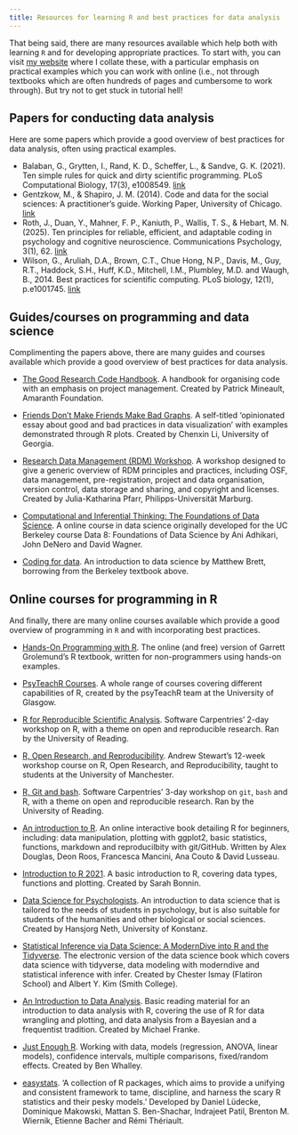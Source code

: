 ```yaml
---
title: Resources for learning R and best practices for data analysis
---
```


That being said, there are many resources available which help both with learning `R` and for developing appropriate practices. To start with, you can visit [my website](https://sohaamir.github.io/neuro_resources/) where I collate these, with a particular emphasis on practical examples which you can work with online (i.e., not through textbooks which are often hundreds of pages and cumbersome to work through). But try not to get stuck in tutorial hell!

## Papers for conducting data analysis

Here are some papers which provide a good overview of best practices for data analysis, often using practical examples. 

- Balaban, G., Grytten, I., Rand, K. D., Scheffer, L., & Sandve, G. K. (2021). Ten simple rules for quick and dirty scientific programming. PLoS Computational Biology, 17(3), e1008549. [link](https://journals.plos.org/ploscompbiol/article?id=10.1371/journal.pcbi.1008549)
- Gentzkow, M., & Shapiro, J. M. (2014). Code and data for the social sciences: A practitioner’s guide. Working Paper, University of Chicago.  [link](http://recherche.enac.fr/~steve.lawford/teaching_papers/econometrics1_2023/poly_OLD/IENAC20/used/L.pdf)
- Roth, J., Duan, Y., Mahner, F. P., Kaniuth, P., Wallis, T. S., & Hebart, M. N. (2025). Ten principles for reliable, efficient, and adaptable coding in psychology and cognitive neuroscience. Communications Psychology, 3(1), 62. [link](https://www.nature.com/articles/s44271-025-00236-3)
- Wilson, G., Aruliah, D.A., Brown, C.T., Chue Hong, N.P., Davis, M., Guy, R.T., Haddock, S.H., Huff, K.D., Mitchell, I.M., Plumbley, M.D. and Waugh, B., 2014. Best practices for scientific computing. PLoS biology, 12(1), p.e1001745. [link](https://journals.plos.org/plosbiology/article?id=10.1371/journal.pbio.1001745)

## Guides/courses on programming and data science

Complimenting the papers above, there are many guides and courses available which provide a good overview of best practices for data analysis.

- [The Good Research Code Handbook](https://goodresearch.dev/index.html). A handbook for organising code with an emphasis on project management. Created by Patrick Mineault, Amaranth Foundation.

- [Friends Don't Make Friends Make Bad Graphs](https://github.com/cxli233/FriendsDontLetFriends). A self-titled 'opinionated essay about good and bad practices in data visualization' with examples demonstrated through R plots. Created by Chenxin Li, University of Georgia.

- [Research Data Management (RDM) Workshop](https://julia-pfarr.github.io/rdm_workshop/). A workshop designed to give a generic overview of RDM principles and practices, including OSF, data management, pre-registration, project and data organisation, version control, data storage and sharing, and copyright and licenses. Created by Julia-Katharina Pfarr, Philipps-Universität Marburg.

- [Computational and Inferential Thinking: The Foundations of Data Science](https://inferentialthinking.com/chapters/intro.html). A online course in data science originally developed for the UC Berkeley course Data 8: Foundations of Data Science by Ani Adhikari, John DeNero and David Wagner.

- [Coding for data](https://lisds.github.io/textbook/intro.html). An introduction to data science by Matthew Brett, borrowing from the Berkeley textbook above.

## Online courses for programming in R

And finally, there are many online courses available which provide a good overview of programming in `R` and with incorporating best practices.

- [Hands-On Programming with R](https://rstudio-education.github.io/hopr/index.html). The online (and free) version of Garrett Grolemund's R textbook, written for non-programmers using hands-on examples.

- [PsyTeachR Courses](https://psyteachr.github.io). A whole range of courses covering different capabilities of R, created by the psyTeachR team at the University of Glasgow.

- [R for Reproducible Scientific Analysis](https://unirdg-carpentries.github.io/r-novice-gapminder-modified/). Software Carpentries' 2-day workshop on R, with a theme on open and reproducible research. Ran by the University of Reading.

- [R, Open Research, and Reproducibility](https://r-openresearch-reproducibility.netlify.app/). Andrew Stewart's 12-week workshop course on R, Open Research, and Reproducibility, taught to students at the University of Manchester.

- [R, Git and bash](https://unirdg-carpentries.github.io/2021-07-27-Reading-R-Git-Bash/). Software Carpentries' 3-day workshop on `git`, `bash` and R, with a theme on open and reproducible research. Ran by the University of Reading.

- [An introduction to R](https://intro2r.com/). An online interactive book detailing R for beginners, including: data manipulation, plotting with ggplot2, basic statistics, functions, markdown and reproducilbity with git/GitHub. Written by Alex Douglas, Deon Roos, Francesca Mancini, Ana Couto & David Lusseau.

- [Introduction to R 2021](https://biocorecrg.github.io/CRG_RIntroduction/). A basic introduction to R, covering data types, functions and plotting. Created by Sarah Bonnin.

- [Data Science for Psychologists](https://bookdown.org/hneth/ds4psy/). An introduction to data science that is tailored to the needs of students in psychology, but is also suitable for students of the humanities and other biological or social sciences. Created by Hansjorg Neth, University of Konstanz.

- [Statistical Inference via Data Science: A ModernDive into R and the Tidyverse](https://moderndive.com/index.html). The electronic version of the data science book which covers data science with tidyverse, data modeling with moderndive and statistical inference with infer. Created by Chester Ismay (Flatiron School) and Albert Y. Kim (Smith College).

- [An Introduction to Data Analysis](https://michael-franke.github.io/intro-data-analysis/index.html). Basic reading material for an introduction to data analysis with R, covering the use of R for data wrangling and plotting, and data analysis from a Bayesian and a frequentist tradition. Created by Michael Franke.

- [Just Enough R](https://benwhalley.github.io/just-enough-r/). Working with data, models (regression, ANOVA, linear models), confidence intervals, multiple comparisons, fixed/random effects. Created by Ben Whalley.

- [easystats](https://easystats.github.io/easystats/). 'A collection of R packages, which aims to provide a unifying and consistent framework to tame, discipline, and harness the scary R statistics and their pesky models.' Developed by Daniel Lüdecke, Dominique Makowski, Mattan S. Ben-Shachar, Indrajeet Patil, Brenton M. Wiernik, Etienne Bacher and Rémi Thériault.